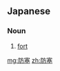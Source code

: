 ==Japanese==
{{ja-kanjitab|ぼう|さい|yomi=o}}

===Noun===
{{ja-noun|ぼうさい}}

# [[fort]]

[[mg:防塞]]
[[zh:防塞]]